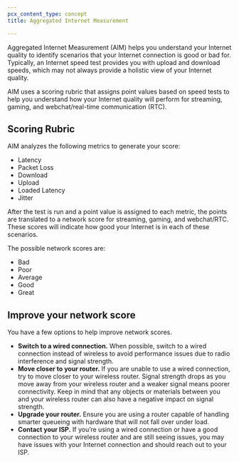 ```yaml
---
pcx_content_type: concept
title: Aggregated Internet Measurement

---
```


Aggregated Internet Measurement (AIM) helps you understand your Internet quality to identify scenarios that your Internet connection is good or bad for. Typically, an Internet speed test provides you with upload and download speeds, which may not always provide a holistic view of your Internet quality.

AIM uses a scoring rubric that assigns point values based on speed tests to help you understand how your Internet quality will perform for streaming, gaming, and webchat/real-time communication (RTC).

## Scoring Rubric

AIM analyzes the following metrics to generate your score:

* Latency
* Packet Loss
* Download
* Upload
* Loaded Latency
* Jitter

After the test is run and a point value is assigned to each metric, the points are translated to a network score for streaming, gaming, and webchat/RTC.  These scores will indicate how good your Internet is in each of these scenarios.

The possible network scores are:

* Bad
* Poor
* Average
* Good
* Great

## Improve your network score

You have a few options to help improve network scores.

* **Switch to a wired connection.** When possible, switch to a wired connection instead of wireless to avoid performance issues due to radio interference and signal strength.
* **Move closer to your router.** If you are unable to use a wired connection, try to move closer to your wireless router. Signal strength drops as you move away from your wireless router and a weaker signal means poorer connectivity. Keep in mind that any objects or materials between you and your wireless router can also have a negative impact on signal strength.
* **Upgrade your router.** Ensure you are using a router capable of handling smarter queueing with hardware that will not fall over under load.
* **Contact your ISP.** If you’re using a wired connection or have a good connection to your wireless router and are still seeing issues, you may have issues with your Internet connection and should reach out to your ISP.
